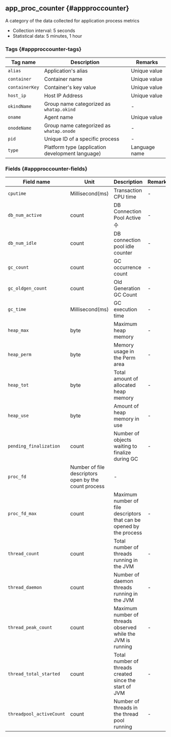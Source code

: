 ## app_proc_counter {#appproccounter}

A category of the data collected for application process metrics

- Collection interval: 5 seconds
- Statistical data: 5 minutes, 1 hour

### Tags {#appproccounter-tags}

<div className="c3-30-60-10">

| Tag name       | Description                                                         | Remarks       |
| -------------- | ------------------------------------------------------------------- | ------------- |
| `alias`        | Application's alias                                                 | Unique value  |
| `container`    | Container name                                                      | Unique value  |
| `containerKey` | Container's key value                                               | Unique value  |
| `host_ip`      | Host IP Address                                                     | Unique value  |
| `okindName`    | Group name categorized as `whatap.okind`                            | -             |
| `oname`        | Agent name                                                          | Unique value  |
| `onodeName`    | Group name categorized as `whatap.onode`                            | -             |
| `pid`          | Unique ID of a specific process                                     | -             |
| `type`         | Platform type (application development language) | Language name |

</div>

### Fields {#appproccounter-fields}

<div className="c4-20-10-50-10">

| Field name               | Unit                                                 | Description                                                          | Remarks |
| ------------------------ | ---------------------------------------------------- | -------------------------------------------------------------------- | ------- |
| `cputime`                | Millisecond(ms)                   | Transaction CPU time                                                 | -       |
| `db_num_active`          | count                                                | DB Connection Pool Active 수                                          | -       |
| `db_num_idle`            | count                                                | DB connection pool idle counter                                      | -       |
| `gc_count`               | count                                                | GC occurrence count                                                  | -       |
| `gc_oldgen_count`        | count                                                | Old Generation GC Count                                              | -       |
| `gc_time`                | Millisecond(ms)                   | GC execution time                                                    | -       |
| `heap_max`               | byte                                                 | Maximum heap memory                                                  | -       |
| `heap_perm`              | byte                                                 | Memory usage in the Perm area                                        | -       |
| `heap_tot`               | byte                                                 | Total amount of allocated heap memory                                | -       |
| `heap_use`               | byte                                                 | Amount of heap memory in use                                         | -       |
| `pending_finalization`   | count                                                | Number of objects waiting to finalize during GC                      | -       |
| `proc_fd`                | Number of file descriptors open by the count process | -                                                                    |         |
| `proc_fd_max`            | count                                                | Maximum number of file descriptors that can be opened by the process | -       |
| `thread_count`           | count                                                | Total number of threads running in the JVM                           | -       |
| `thread_daemon`          | count                                                | Number of daemon threads running in the JVM                          | -       |
| `thread_peak_count`      | count                                                | Maximum number of threads observed while the JVM is running          | -       |
| `thread_total_started`   | count                                                | Total number of threads created since the start of JVM               | -       |
| `threadpool_activeCount` | count                                                | Number of threads in the thread pool running                         | -       |

</div>
